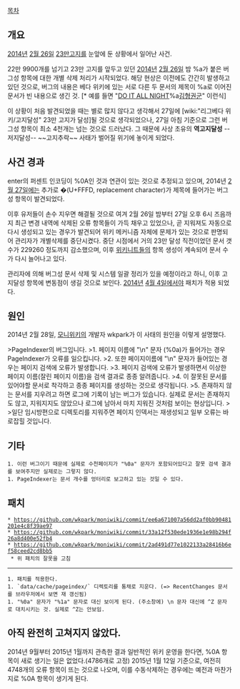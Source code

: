 [[목차]]

== 개요 ==
[[2014년]] [[2월 26일]] [[리그베다 위키/고지달성|23만고지]]를 눈앞에 둔 상황에서 일어난 사건.

22만 9900개를 넘기고 23만 고지를 앞두고 있던 [[2014년]] [[2월 26일]] 밤 %a가 붙은 버그성 항목에 대한 개별 삭제 처리가 시작되었다. 해당 현상은 이전에도 간간히 발생하고 있던 것으로, 버그의 내용은 베다 위키에 있는 서로 다른 두 문서의 제목이 %a로 이어진 문서가 빈 내용으로 생긴 것. [* 예를 들면 "[[DO IT ALL NIGHT]]%a[[김형권군]]" 이런식]

이 상황이 처음 발견되었을 때는 별로 많지 않다고 생각해서 27일에 [wiki:"리그베다 위키/고지달성" 23만 고지가 달성]될 것으로 생각되었으나, 27일 아침 기준으로 그런 버그성 항목이 최소 4천개는 넘는 것으로 드러났다. 그 때문에 사상 초유의 '''역고지달성''' --저지달성-- ~~고지추락~~ 사태가 벌어질 위기에 놓이게 되었다.

== 사건 경과 ==
enter의 퍼센트 인코딩이 %0A인 것과 연관이 있는 것으로 추정되고 있으며, 2014년 [[2월 27일]]에는 추가로 �(U+FFFD, replacement character)가 제목에 들어가는 버그성 항목이 발견되었다.

이후 유저들이 손수 지우면 해결될 것으로 여겨 2월 26일 밤부터 27일 오후 6시 즈음까지 최근 변경 내역에 삭제된 오류 항목들이 가득 채우고 있었으나, 곧 지워져도 자동으로 다시 생성되고 있는 경우가 발견되어 위키 메커니즘 자체에 문제가 있는 것으로 판명되어 관리자가 개별삭제를 중단시켰다. 중단 시점에서 거의 23만 달성 직전이었던 문서 갯수가 229260 정도까지 감소했으며, 이후 [[위키니트]]들의 항목 생성이 계속되어 문서 수가 다시 늘어나고 있다.

관리자에 의해 버그성 문서 삭제 및 시스템 일괄 정리가 있을 예정이라고 하니, 이후 고지달성 항목에 변동점이 생길 것으로 보인다. [[2014년]] [[4월 4일]]에서야 패치가 적용 되었다.

== 원인 ==
2014년 2월 28일, [[모니위키]]의 개발자 wkpark가 이 사태의 원인을 이렇게 설명했다.

>PageIndexer의 버그입니다.
>1. 페이지 이름에 "\n" 문자 (%0a)가 들어가는 경우 PageIndexer가 오류를 일으킵니다.
>2. 또한 페이지이름에 "\n" 문자가 들어있는 경우는 페이지 검색에 오류가 발생합니다.
>3. 페이지 검색에 오류가 발생하면서 이상한 페이지 이름(잘린 페이지 이름)을 검색 결과로 종종 알려줍니다.
>4. 이 잘못된 문서를 있어야할 문서로 착각하고 종종 페이지를 생성하는 것으로 생각됩니다.
>5. 존재하지 않는 문서를 지우려고 하면 로그에 기록이 남는 버그가 있습니다. 실제로 문서는 존재하지도 않고, 지워지지도 않았으나 로그에 남아서 마치 지워진 것처럼 보이는 현상입니다.
>  
>일단 임시방편으로 {{{data/cache/pageindex/}}} 디렉토리를 지워주면 페이지 인덱서는 재생성되고 일부 오류는 바로잡힐 것입니다.

== 기타 ==
 1. 이런 버그이기 때문에 실제로 수천페이지가 "%0a" 문자가 포함되어있다고 잘못 검색 결과를 보여주지만 실제로는 그렇지 않다.
 1. PageIndexer는 문서 개수를 엉터리로 보고하고 있는 것일 수 있다.

== 패치 ==
 * https://github.com/wkpark/moniwiki/commit/ee6a671007a56dd2af0bb90481201e4c8f39ae97
 * https://github.com/wkpark/moniwiki/commit/33a12f530ede1936e1e98b294f26a8d400e52fb4
 * https://github.com/wkpark/moniwiki/commit/2ad491d77e1022133a28416b6ef58ceed2cd8bb5
  * 위 패치의 잘못을 고침
----
 1. 패치를 적용한다.
 1. `data/cache/pageindex/` 디렉토리를 통채로 지운다. (=> RecentChanges 문서를 브라우저에서 보면 재 갱신됨)
 1. "%0a" 문자가 "%1a" 문자로 대신 보이게 된다. (주소창에) \n 문자 대신에 ^Z 문자로 대치시키는 것. 실제로 ^Z는 안보임.

== 아직 완전히 고쳐지지 않았다. ==
2014년 9월부터 2015년 1월까지 관측한 결과 일반적인 위키 운영을 한다면, %0A 항목이 새로 생기는 일은 없었다.(4786개로 고정) 2015년 1월 12일 기준으로, 여전히 4748개의 오류 항목이 뜨는 것으로 나오며, 이를 수동삭제하는 경우에는 예전과 마찬가지로 %0A 항목이 생기게 된다.
